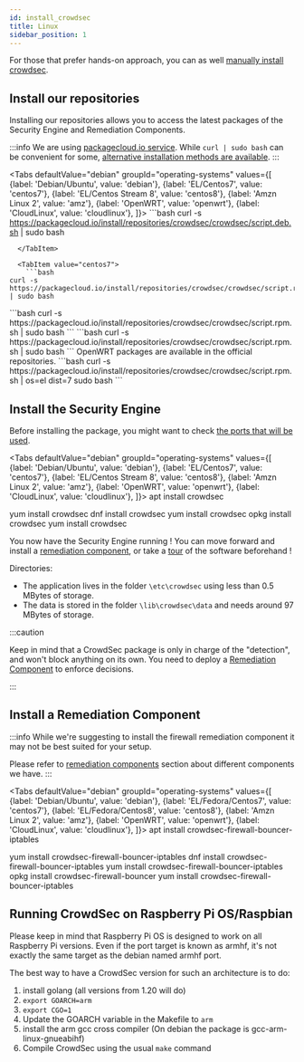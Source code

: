 ```yaml
---
id: install_crowdsec
title: Linux
sidebar_position: 1
---
```



For those that prefer hands-on approach, you can as well [manually install crowdsec](/user_guides/building.md).

## Install our repositories

Installing our repositories allows you to access the latest packages of the Security Engine and Remediation Components.

:::info
We are using [packagecloud.io service](https://packagecloud.io/crowdsec/crowdsec/).
While `curl | sudo bash` can be convenient for some, [alternative installation methods are available](https://packagecloud.io/crowdsec/crowdsec/install#manual).
:::

<Tabs
  defaultValue="debian"
  groupId="operating-systems"
  values={[
    {label: 'Debian/Ubuntu', value: 'debian'},
    {label: 'EL/Centos7', value: 'centos7'},
    {label: 'EL/Centos Stream 8', value: 'centos8'},
    {label: 'Amzn Linux 2', value: 'amz'},
    {label: 'OpenWRT', value: 'openwrt'},
    {label: 'CloudLinux', value: 'cloudlinux'},
  ]}>
  <TabItem value="debian">
    ```bash
curl -s https://packagecloud.io/install/repositories/crowdsec/crowdsec/script.deb.sh | sudo bash
```
  </TabItem>
  
  <TabItem value="centos7">
    ```bash
curl -s https://packagecloud.io/install/repositories/crowdsec/crowdsec/script.rpm.sh | sudo bash
```
  </TabItem>

  <TabItem value="centos8">
    ```bash
curl -s https://packagecloud.io/install/repositories/crowdsec/crowdsec/script.rpm.sh | sudo bash
```
  </TabItem>

  <TabItem value="amz">
    ```bash
curl -s https://packagecloud.io/install/repositories/crowdsec/crowdsec/script.rpm.sh | sudo bash
```
  </TabItem>

  <TabItem value="openwrt">
    OpenWRT packages are available in the official repositories.
  </TabItem>

  <TabItem value="cloudlinux">
    ```bash
curl -s https://packagecloud.io/install/repositories/crowdsec/crowdsec/script.rpm.sh | os=el dist=7 sudo bash
```
  </TabItem>
</Tabs>



## Install the Security Engine

Before installing the package, you might want to check [the ports that will be used](/docs/next/configuration/network_management).

<Tabs
  defaultValue="debian"
  groupId="operating-systems"
  values={[
    {label: 'Debian/Ubuntu', value: 'debian'},
    {label: 'EL/Centos7', value: 'centos7'},
    {label: 'EL/Centos Stream 8', value: 'centos8'},
    {label: 'Amzn Linux 2', value: 'amz'},
    {label: 'OpenWRT', value: 'openwrt'},
    {label: 'CloudLinux', value: 'cloudlinux'},
  ]}>
  <TabItem value="debian">
    <CodeBlock className="language-bash">apt install crowdsec</CodeBlock>
  </TabItem>
  
  <TabItem value="centos7">
    <CodeBlock className="language-bash">yum install crowdsec</CodeBlock>
  </TabItem>

  <TabItem value="centos8">
    <CodeBlock className="language-bash">dnf install crowdsec</CodeBlock>
  </TabItem>

  <TabItem value="amz">
    <CodeBlock className="language-bash">yum install crowdsec</CodeBlock>
  </TabItem>

  <TabItem value="openwrt">
    <CodeBlock className="language-bash">opkg install crowdsec</CodeBlock>
  </TabItem>

  <TabItem value="cloudlinux">
    <CodeBlock className="language-bash">yum install crowdsec</CodeBlock>
  </TabItem>
</Tabs>

<!-- TBD : fix links -->

You now have the Security Engine running ! You can move forward and install a [remediation component](/u/bouncers/intro), or take a [tour](/getting_started/crowdsec_tour.md) of the software beforehand !

Directories:

* The application lives in the folder `\etc\crowdsec` using less than 0.5 MBytes of storage.
* The data is stored in the folder `\lib\crowdsec\data` and needs around 97 MBytes of storage.

:::caution

Keep in mind that a CrowdSec package is only in charge of the "detection", and won't block anything on its own.
You need to deploy a [Remediation Component](/u/bouncers/intro) to enforce decisions.

:::


## Install a Remediation Component

:::info
While we're suggesting to install the firewall remediation component it may not be best suited for your setup.

Please refer to [remediation components](/u/bouncers/intro) section about different components we have.
:::

<Tabs
  defaultValue="debian"
  groupId="operating-systems"
  values={[
    {label: 'Debian/Ubuntu', value: 'debian'},
    {label: 'EL/Fedora/Centos7', value: 'centos7'},
    {label: 'EL/Fedora/Centos8', value: 'centos8'},
    {label: 'Amzn Linux 2', value: 'amz'},
    {label: 'OpenWRT', value: 'openwrt'},
    {label: 'CloudLinux', value: 'cloudlinux'},
  ]}>
  <TabItem value="debian">
    <CodeBlock className="language-bash">apt install crowdsec-firewall-bouncer-iptables</CodeBlock>
  </TabItem>
  
  <TabItem value="centos7">
      <CodeBlock className="language-bash">yum install crowdsec-firewall-bouncer-iptables</CodeBlock>
  </TabItem>
  <TabItem value="centos8">
    <CodeBlock className="language-bash">dnf install crowdsec-firewall-bouncer-iptables</CodeBlock>
  </TabItem>
  <TabItem value="amz">
    <CodeBlock className="language-bash">yum install crowdsec-firewall-bouncer-iptables</CodeBlock>
  </TabItem>
  <TabItem value="openwrt">
    <CodeBlock className="language-bash">opkg install crowdsec-firewall-bouncer</CodeBlock>
  </TabItem>
  <TabItem value="cloudlinux">
      <CodeBlock className="language-bash">yum install crowdsec-firewall-bouncer-iptables</CodeBlock>
  </TabItem>
</Tabs>


## Running CrowdSec on Raspberry Pi OS/Raspbian 

Please keep in mind that Raspberry Pi OS is designed to work on all
Raspberry Pi versions. Even if the port target is known as armhf, it's
not exactly the same target as the debian named armhf port.

The best way to have a CrowdSec version for such an architecture is to
do:

1. install golang (all versions from 1.20 will do)
2. `export GOARCH=arm`
3. `export CGO=1`
4. Update the GOARCH variable in the Makefile to `arm`
5. install the arm gcc cross compiler (On debian the package is gcc-arm-linux-gnueabihf)
6. Compile CrowdSec using the usual `make` command

